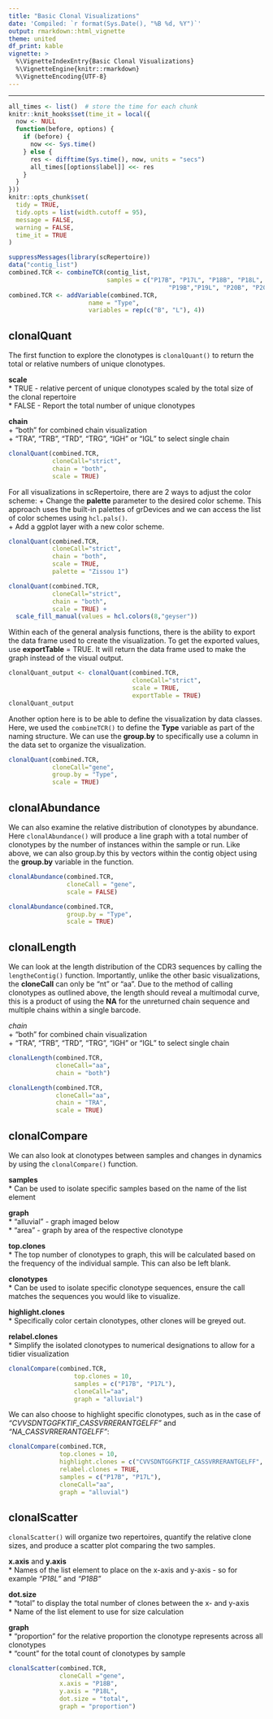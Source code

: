 ```yaml
---
title: "Basic Clonal Visualizations"
date: 'Compiled: `r format(Sys.Date(), "%B %d, %Y")`'
output: rmarkdown::html_vignette
theme: united
df_print: kable
vignette: >
  %\VignetteIndexEntry{Basic Clonal Visualizations}
  %\VignetteEngine{knitr::rmarkdown}
  %\VignetteEncoding{UTF-8}
---
```

***

<style>
p.caption {
  font-size: 0.9em;
}
</style>
 
```r
all_times <- list()  # store the time for each chunk
knitr::knit_hooks$set(time_it = local({
  now <- NULL
  function(before, options) {
    if (before) {
      now <<- Sys.time()
    } else {
      res <- difftime(Sys.time(), now, units = "secs")
      all_times[[options$label]] <<- res
    }
  }
}))
knitr::opts_chunk$set(
  tidy = TRUE,
  tidy.opts = list(width.cutoff = 95),
  message = FALSE,
  warning = FALSE,
  time_it = TRUE
)

suppressMessages(library(scRepertoire))
data("contig_list") 
combined.TCR <- combineTCR(contig_list, 
                           samples = c("P17B", "P17L", "P18B", "P18L", 
                                            "P19B","P19L", "P20B", "P20L"))
combined.TCR <- addVariable(combined.TCR, 
                      name = "Type", 
                      variables = rep(c("B", "L"), 4))
```

## clonalQuant

The first function to explore the clonotypes is `clonalQuant()` to return the total or relative numbers of unique clonotypes. 

**scale**  
* TRUE - relative percent of unique clonotypes scaled by the total size of the clonal repertoire  
* FALSE - Report the total number of unique clonotypes  

**chain**  
+ "both" for combined chain visualization  
+ "TRA", "TRB", "TRD", "TRG", "IGH" or "IGL" to select single chain

```r
clonalQuant(combined.TCR, 
            cloneCall="strict", 
            chain = "both", 
            scale = TRUE)
```

For all visualizations in scRepertoire, there are 2 ways to adjust the color scheme:
+ Change the **palette** parameter to the desired color scheme. This approach uses the built-in palettes of grDevices and we can access the list of color schemes using ``hcl.pals()``.  
+ Add a ggplot layer with a new color scheme. 

```r
clonalQuant(combined.TCR, 
            cloneCall="strict", 
            chain = "both", 
            scale = TRUE, 
            palette = "Zissou 1")

clonalQuant(combined.TCR, 
            cloneCall="strict", 
            chain = "both", 
            scale = TRUE) + 
  scale_fill_manual(values = hcl.colors(8,"geyser"))
```

Within each of the general analysis functions, there is the ability to export the data frame used to create the visualization. To get the exported values, use **exportTable** = TRUE. It will return the data frame used to make the graph instead of the visual output.  

```r
clonalQuant_output <- clonalQuant(combined.TCR, 
                                  cloneCall="strict", 
                                  scale = TRUE, 
                                  exportTable = TRUE)
clonalQuant_output
```

Another option here is to be able to define the visualization by data classes. Here, we used the `combineTCR()` to define the **Type** variable as part of the naming structure. We can use the **group.by** to specifically use a column in the data set to organize the visualization.

```r
clonalQuant(combined.TCR, 
            cloneCall="gene", 
            group.by = "Type", 
            scale = TRUE)
```

## clonalAbundance

We can also examine the relative distribution of clonotypes by abundance. Here `clonalAbundance()` will produce a line graph with a total number of clonotypes by the number of instances within the sample or run. Like above, we can also group.by this by vectors within the contig object using the **group.by** variable in the function.

```r
clonalAbundance(combined.TCR, 
                cloneCall = "gene", 
                scale = FALSE)

clonalAbundance(combined.TCR, 
                group.by = "Type", 
                scale = TRUE)
```

## clonalLength

We can look at the length distribution of the CDR3 sequences by calling the `lengtheContig()` function. Importantly, unlike the other basic visualizations, the **cloneCall** can only be "nt" or "aa". Due to the method of calling clonotypes as outlined above, the length should reveal a multimodal curve, this is a product of using the **NA** for the unreturned chain sequence and multiple chains within a single barcode. 

*chain*  
+ "both" for combined chain visualization  
+ "TRA", "TRB", "TRD", "TRG", "IGH" or "IGL" to select single chain  

```r
clonalLength(combined.TCR, 
             cloneCall="aa", 
             chain = "both") 

clonalLength(combined.TCR, 
             cloneCall="aa", 
             chain = "TRA", 
             scale = TRUE) 
```

## clonalCompare

We can also look at clonotypes between samples and changes in dynamics by using the `clonalCompare()` function.

**samples**  
* Can be used to isolate specific samples based on the name of the list element

**graph**  
* "alluvial" - graph imaged below  
* "area" - graph by area of the respective clonotype  

**top.clones**  
* The top number of clonotypes to graph, this will be calculated based on the frequency of the individual sample. This can also be left blank.  

**clonotypes**  
* Can be used to isolate specific clonotype sequences, ensure the call matches the sequences you would like to visualize.  

**highlight.clones**  
* Specifically color certain clonotypes, other clones will be greyed out.

**relabel.clones**  
* Simplify the isolated clonotypes to numerical designations to allow for a tidier visualization

```r
clonalCompare(combined.TCR, 
                  top.clones = 10, 
                  samples = c("P17B", "P17L"), 
                  cloneCall="aa", 
                  graph = "alluvial")
```

We can also choose to highlight specific clonotypes, such as in the case of *"CVVSDNTGGFKTIF_CASSVRRERANTGELFF"* and *"NA_CASSVRRERANTGELFF"*: 

```r
clonalCompare(combined.TCR, 
              top.clones = 10,
              highlight.clones = c("CVVSDNTGGFKTIF_CASSVRRERANTGELFF", "NA_CASSVRRERANTGELFF"),
              relabel.clones = TRUE,
              samples = c("P17B", "P17L"), 
              cloneCall="aa", 
              graph = "alluvial")
```

## clonalScatter

```clonalScatter()``` will organize two repertoires, quantify the relative clone sizes, and produce a scatter plot comparing the two samples. 

**x.axis** and **y.axis**  
* Names of the list element to place on the x-axis and y-axis - so for example *"P18L"* and *"P18B" * 

**dot.size**  
* "total" to display the total number of clones between the x- and y-axis  
* Name of the list element to use for size calculation  
 
**graph**  
* "proportion" for the relative proportion the clonotype represents across all clonotypes  
* "count" for the total count of clonotypes by sample  

```r
clonalScatter(combined.TCR, 
              cloneCall ="gene", 
              x.axis = "P18B", 
              y.axis = "P18L",
              dot.size = "total",
              graph = "proportion")
```
